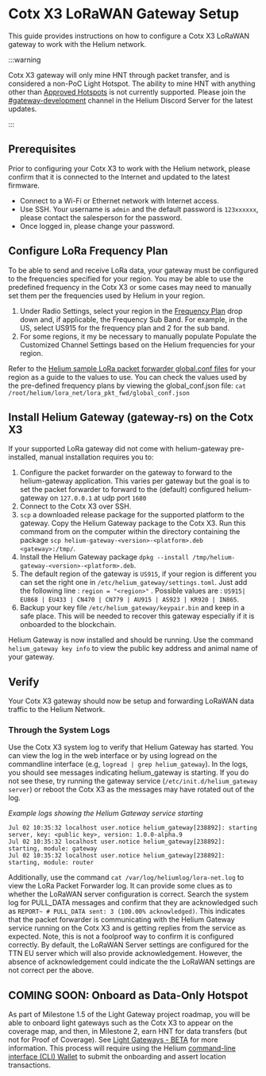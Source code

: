 # Cotx X3 LoRaWAN Gateway Setup

This guide provides instructions on how to configure a Cotx X3 LoRaWAN gateway to work with the Helium network.

:::warning

Cotx X3 gateway will only mine HNT through packet transfer, and is considered a non-PoC Light Hotspot. The ability to mine HNT with anything other than [Approved Hotspots](https://helium.com/mine) is not currently supported. Please join the [#gateway-development](https://discord.gg/helium) channel in the Helium Discord Server for the latest updates.

:::

## Prerequisites

Prior to configuring your Cotx X3 to work with the Helium network, please confirm that it is connected to the Internet and updated to the latest firmware. 

- Connect to a Wi-Fi or Ethernet network with Internet access.
- Use SSH. Your username is `admin` and the default password is `123xxxxxx`, please contact the salesperson for the password.
- Once logged in, please change your password.

## Configure LoRa Frequency Plan

To be able to send and receive LoRa data, your gateway must be configured to the frequencies specified for your region. You may be able to use the predefined frequency in the Cotx X3 or some cases may need to manually set them per the frequencies used by Helium in your region.

1. Under Radio Settings, select your region in the [Frequency Plan](https://docs.helium.com/lorawan-on-helium/frequency-plans) drop down and, if applicable, the Frequency Sub Band. For example, in the US, select US915 for the frequency plan and 2 for the sub band.
2. For some regions, it my be necessary to manually populate Populate the Customized Channel Settings based on the Helium frequencies for your region.

Refer to the [Helium sample LoRa packet forwarder global.conf files](https://github.com/helium/sx1302_hal/tree/helium/hotspot/packet_forwarder) for your region as a guide to the values to use. You can check the values used by the pre-defined frequency plans by viewing the global_conf.json file: `cat /root/helium/lora_net/lora_pkt_fwd/global_conf.json`

## Install Helium Gateway (gateway-rs) on the Cotx X3

If your supported LoRa gateway did not come with helium-gateway pre-installed, manual installation requires you to:

1. Configure the packet forwarder on the gateway to forward to the helium-gateway application. This varies per gateway but the goal is to set the packet forwarder to forward to the (default) configured helium-gateway on `127.0.0.1` at udp port `1680`
2. Connect to the Cotx X3 over SSH. 
3. `scp` a downloaded release package for the supported platform to the gateway. Copy the Helium Gateway package to the Cotx X3. Run this command from on the computer within the directory containing the package `scp helium-gateway-<version>-<platform>.deb <gateway>:/tmp/`.
4. Install the Helium Gateway package `dpkg --install /tmp/helium-gateway-<version>-<platform>.deb`.
5. The default region of the gateway is `US915`, if your region is different you can set the right one in `/etc/helium_gateway/settings.toml`. Just add the following line : `region = "<region>"` . Possible values are : `US915| EU868 | EU433 | CN470 | CN779 | AU915 | AS923 | KR920 | IN865`.
6. Backup your key file `/etc/helium_gateway/keypair.bin` and keep in a safe place. This will be needed to recover this gateway especially if it is onboarded to the blockchain.

Helium Gateway is now installed and should be running. Use the command `helium_gateway key info` to view the public key address and animal name of your gateway. 

## Verify

Your Cotx X3 gateway should now be setup and forwarding LoRaWAN data traffic to the Helium Network.

### Through the System Logs

Use the Cotx X3 system log to verify that Helium Gateway has started. You can view the log in the web interface or by using logread on the commandline interface (e.g, `logread | grep helium_gateway`). In the logs, you should see messages indicating helium_gateway is starting. If you do not see these, try running the gateway service (`/etc/init.d/helium_gateway server`) or reboot the Cotx X3 as the messages may have rotated out of the log.

*Example logs showing the Helium Gateway service starting*

```
Jul 02 10:35:32 localhost user.notice helium_gateway[238892]: starting server, key: <public key>, version: 1.0.0-alpha.9
Jul 02 10:35:32 localhost user.notice helium_gateway[238892]: starting, module: gateway
Jul 02 10:35:32 localhost user.notice helium_gateway[238892]: starting, module: router
```

Additionally, use the command `cat /var/log/heliumlog/lora-net.log` to view the LoRa Packet Forwarder log. It can provide some clues as to whether the LoRaWAN server configuration is correct. Search the system log for PULL_DATA messages and confirm that they are acknowledged such as `REPORT~ # PULL_DATA sent: 3 (100.00% acknowledged)`. This indicates that the packet forwarder is communicating with the Helium Gateway service running on the Cotx X3 and is getting replies from the service as expected. Note, this is not a foolproof way to confirm it is configured correctly. By default, the LoRaWAN Server settings are configured for the TTN EU server which will also provide acknowledgement. However, the absence of acknowledgement could indicate the the LoRaWAN settings are not correct per the above.

## COMING SOON: Onboard as Data-Only Hotspot

As part of Milestone 1.5 of the Light Gateway project roadmap, you will be able to onboard light gateways such as the Cotx X3 to appear on the coverage map, and then, in Milestone 2, earn HNT for data transfers (but not for Proof of Coverage). See [Light Gateways - BETA](https://docs.helium.com/use-the-network/light-hotspots) for more information. This process will require using the Helium [command-line interface (CLI) Wallet](https://github.com/helium/helium-wallet-rs) to submit the onboarding and assert location transactions.
